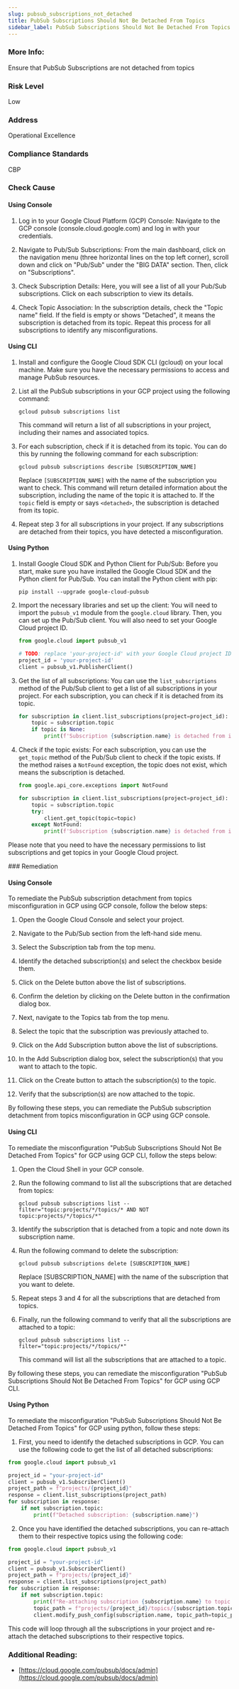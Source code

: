 ```yaml
---
slug: pubsub_subscriptions_not_detached
title: PubSub Subscriptions Should Not Be Detached From Topics
sidebar_label: PubSub Subscriptions Should Not Be Detached From Topics
---
```


### More Info:

Ensure that PubSub Subscriptions are not detached from topics

### Risk Level

Low

### Address

Operational Excellence

### Compliance Standards

CBP



<Tabs><Tab title='Cause'>
### Check Cause

#### Using Console

1. Log in to your Google Cloud Platform (GCP) Console: Navigate to the GCP console (console.cloud.google.com) and log in with your credentials.

2. Navigate to Pub/Sub Subscriptions: From the main dashboard, click on the navigation menu (three horizontal lines on the top left corner), scroll down and click on "Pub/Sub" under the "BIG DATA" section. Then, click on "Subscriptions".

3. Check Subscription Details: Here, you will see a list of all your Pub/Sub subscriptions. Click on each subscription to view its details. 

4. Check Topic Association: In the subscription details, check the "Topic name" field. If the field is empty or shows "Detached", it means the subscription is detached from its topic. Repeat this process for all subscriptions to identify any misconfigurations.

#### Using CLI

1. Install and configure the Google Cloud SDK CLI (gcloud) on your local machine. Make sure you have the necessary permissions to access and manage PubSub resources.

2. List all the PubSub subscriptions in your GCP project using the following command:
   ```
   gcloud pubsub subscriptions list
   ```
   This command will return a list of all subscriptions in your project, including their names and associated topics.

3. For each subscription, check if it is detached from its topic. You can do this by running the following command for each subscription:
   ```
   gcloud pubsub subscriptions describe [SUBSCRIPTION_NAME]
   ```
   Replace `[SUBSCRIPTION_NAME]` with the name of the subscription you want to check. This command will return detailed information about the subscription, including the name of the topic it is attached to. If the `topic` field is empty or says `<detached>`, the subscription is detached from its topic.

4. Repeat step 3 for all subscriptions in your project. If any subscriptions are detached from their topics, you have detected a misconfiguration.

#### Using Python

1. Install Google Cloud SDK and Python Client for Pub/Sub: Before you start, make sure you have installed the Google Cloud SDK and the Python client for Pub/Sub. You can install the Python client with pip:

   ```
   pip install --upgrade google-cloud-pubsub
   ```

2. Import the necessary libraries and set up the client: You will need to import the `pubsub_v1` module from the `google.cloud` library. Then, you can set up the Pub/Sub client. You will also need to set your Google Cloud project ID.

   ```python
   from google.cloud import pubsub_v1

   # TODO: replace 'your-project-id' with your Google Cloud project ID
   project_id = 'your-project-id'
   client = pubsub_v1.PublisherClient()
   ```

3. Get the list of all subscriptions: You can use the `list_subscriptions` method of the Pub/Sub client to get a list of all subscriptions in your project. For each subscription, you can check if it is detached from its topic.

   ```python
   for subscription in client.list_subscriptions(project=project_id):
       topic = subscription.topic
       if topic is None:
           print(f'Subscription {subscription.name} is detached from its topic.')
   ```

4. Check if the topic exists: For each subscription, you can use the `get_topic` method of the Pub/Sub client to check if the topic exists. If the method raises a `NotFound` exception, the topic does not exist, which means the subscription is detached.

   ```python
   from google.api_core.exceptions import NotFound

   for subscription in client.list_subscriptions(project=project_id):
       topic = subscription.topic
       try:
           client.get_topic(topic=topic)
       except NotFound:
           print(f'Subscription {subscription.name} is detached from its topic.')
   ```
   
Please note that you need to have the necessary permissions to list subscriptions and get topics in your Google Cloud project.

</Tab>


<Tab title='Remediation'>
### Remediation

#### Using Console

To remediate the PubSub subscription detachment from topics misconfiguration in GCP using GCP console, follow the below steps:

1. Open the Google Cloud Console and select your project.

2. Navigate to the Pub/Sub section from the left-hand side menu.

3. Select the Subscription tab from the top menu.

4. Identify the detached subscription(s) and select the checkbox beside them.

5. Click on the Delete button above the list of subscriptions.

6. Confirm the deletion by clicking on the Delete button in the confirmation dialog box.

7. Next, navigate to the Topics tab from the top menu.

8. Select the topic that the subscription was previously attached to.

9. Click on the Add Subscription button above the list of subscriptions.

10. In the Add Subscription dialog box, select the subscription(s) that you want to attach to the topic.

11. Click on the Create button to attach the subscription(s) to the topic.

12. Verify that the subscription(s) are now attached to the topic.

By following these steps, you can remediate the PubSub subscription detachment from topics misconfiguration in GCP using GCP console.

#### Using CLI

To remediate the misconfiguration "PubSub Subscriptions Should Not Be Detached From Topics" for GCP using GCP CLI, follow the steps below:

1. Open the Cloud Shell in your GCP console.

2. Run the following command to list all the subscriptions that are detached from topics:

   ```
   gcloud pubsub subscriptions list --filter="topic:projects/*/topics/* AND NOT topic:projects/*/topics/*"
   ```

3. Identify the subscription that is detached from a topic and note down its subscription name.

4. Run the following command to delete the subscription:

   ```
   gcloud pubsub subscriptions delete [SUBSCRIPTION_NAME]
   ```

   Replace [SUBSCRIPTION_NAME] with the name of the subscription that you want to delete.

5. Repeat steps 3 and 4 for all the subscriptions that are detached from topics.

6. Finally, run the following command to verify that all the subscriptions are attached to a topic:

   ```
   gcloud pubsub subscriptions list --filter="topic:projects/*/topics/*"
   ```

   This command will list all the subscriptions that are attached to a topic.

By following these steps, you can remediate the misconfiguration "PubSub Subscriptions Should Not Be Detached From Topics" for GCP using GCP CLI.

#### Using Python

To remediate the misconfiguration "PubSub Subscriptions Should Not Be Detached From Topics" for GCP using python, follow these steps:

1. First, you need to identify the detached subscriptions in GCP. You can use the following code to get the list of all detached subscriptions:

```python
from google.cloud import pubsub_v1

project_id = "your-project-id"
client = pubsub_v1.SubscriberClient()
project_path = f"projects/{project_id}"
response = client.list_subscriptions(project_path)
for subscription in response:
    if not subscription.topic:
        print(f"Detached subscription: {subscription.name}")
```

2. Once you have identified the detached subscriptions, you can re-attach them to their respective topics using the following code:

```python
from google.cloud import pubsub_v1

project_id = "your-project-id"
client = pubsub_v1.SubscriberClient()
project_path = f"projects/{project_id}"
response = client.list_subscriptions(project_path)
for subscription in response:
    if not subscription.topic:
        print(f"Re-attaching subscription {subscription.name} to topic {subscription.topic}")
        topic_path = f"projects/{project_id}/topics/{subscription.topic.split('/')[-1]}"
        client.modify_push_config(subscription.name, topic_path=topic_path)
```

This code will loop through all the subscriptions in your project and re-attach the detached subscriptions to their respective topics.


### Additional Reading:

- [https://cloud.google.com/pubsub/docs/admin](https://cloud.google.com/pubsub/docs/admin) 


</Tab>
</Tabs>